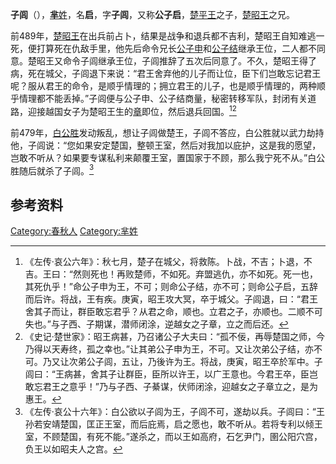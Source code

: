 {{Infobox 先秦人物
|名称= 子闾
|图像=
|图说=
|姓=[[芈姓|芈]]
|氏=
|名=启
|字=子闾
|别名=
|别字=
|谥号=
|时代=春秋时期
|国家=
|身份=[[楚国|楚国]][[卿大夫|卿大夫]]
|出生=
|逝世=前479年
|在位=
|父=[[楚平王|楚平王]]
|母=
|正妻=
|妾=
|子女=
|太子=
}}
'''子闾'''（{{bd|？||前479年||}}），[[芈姓|'''芈'''姓]]，名'''启'''，字'''子闾'''，又称'''公子启'''，[[楚平王|楚平王]]之子，[[楚昭王|楚昭王]]之兄。

前489年，[[楚昭王|楚昭王]]在出兵前占卜，结果是战争和退兵都不吉利，楚昭王自知难逃一死，便打算死在仇敌手里，他先后命令兄长[[子西_(令尹)|公子申]]和[[公子结_(楚国)|公子结]]继承王位，二人都不同意。楚昭王又命令子闾继承王位，子闾推辞了五次后同意了。不久，楚昭王得了病，死在城父，子闾退下来说：“君王舍弃他的儿子而让位，臣下们岂敢忘记君王呢？服从君王的命令，是顺乎情理的；拥立君王的儿子，也是顺乎情理的，两种顺乎情理都不能丢掉。”子闾便与公子申、公子结商量，秘密转移军队，封闭有关道路，迎接越国女子为楚昭王生的[[楚惠王|章]]即位，然后退兵回国。<ref>《左传·哀公六年》：秋七月，楚子在城父，将救陈。卜战，不吉；卜退，不吉。王曰：“然则死也！再败楚师，不如死。弃盟逃仇，亦不如死。死一也，其死仇乎！”命公子申为王，不可；则命公子结，亦不可；则命公子启，五辞而后许。将战，王有疾。庚寅，昭王攻大冥，卒于城父。子闾退，曰：“君王舍其子而让，群臣敢忘君乎？从君之命，顺也。立君之子，亦顺也。二顺不可失也。”与子西、子期谋，潜师闭涂，逆越女之子章，立之而后还。</ref><ref>《史记·楚世家》：昭王病甚，乃召诸公子大夫曰：“孤不佞，再辱楚国之师，今乃得以天寿终，孤之幸也。”让其弟公子申为王，不可。又让次弟公子结，亦不可。乃又让次弟公子闾，五让，乃後许为王。将战，庚寅，昭王卒於军中。子闾曰：“王病甚，舍其子让群臣，臣所以许王，以广王意也。今君王卒，臣岂敢忘君王之意乎！”乃与子西、子綦谋，伏师闭涂，迎越女之子章立之，是为惠王。</ref>

前479年，[[白公胜|白公胜]]发动叛乱，想让子闾做楚王，子闾不答应，白公胜就以武力劫持他，子闾说：“您如果安定楚国，整顿王室，然后对我加以庇护，这是我的愿望，岂敢不听从？如果要专谋私利来颠覆王室，置国家于不顾，那么我宁死不从。”白公胜随后就杀了子闾。<ref>《左传·哀公十六年》：白公欲以子闾为王，子闾不可，遂劫以兵。子闾曰：“王孙若安靖楚国，匡正王室，而后庇焉，启之愿也，敢不听从。若将专利以倾王室，不顾楚国，有死不能。”遂杀之，而以王如高府，石乞尹门，圉公阳穴宫，负王以如昭夫人之宫。</ref>

== 参考资料 ==
{{reflist}}

[[Category:春秋人|Category:春秋人]]
[[Category:芈姓|Category:芈姓]]
